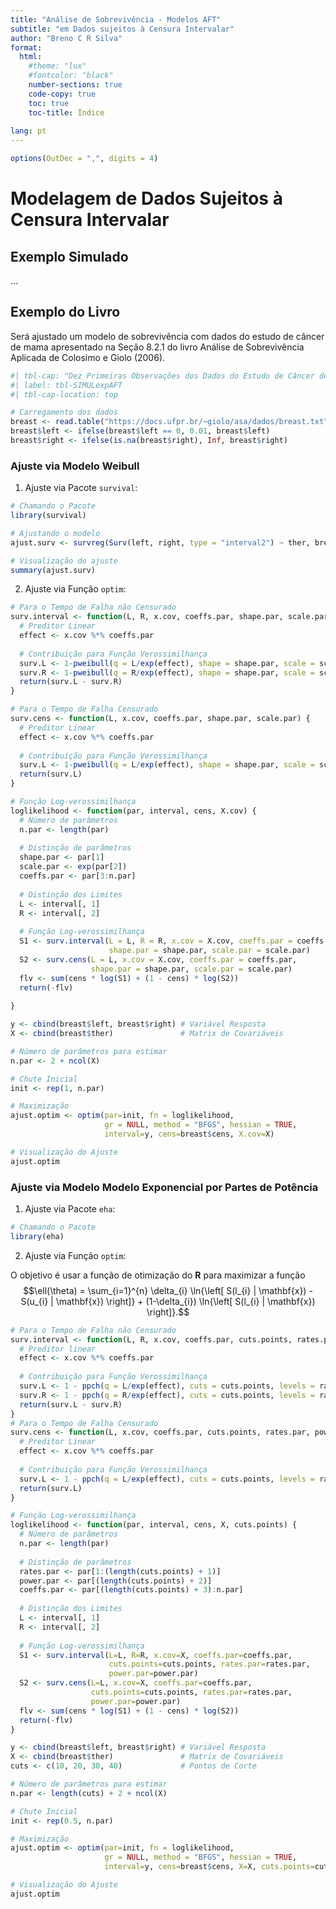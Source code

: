 ---
title: "Análise de Sobrevivência - Modelos AFT"
subtitle: "em Dados sujeitos à Censura Intervalar"
author: "Breno C R Silva"
format:
  html:
    #theme: "lux"
    #fontcolor: "black"
    number-sections: true
    code-copy: true
    toc: true
    toc-title: Índice
    
lang: pt
---

```{r, include=FALSE}
options(OutDec = ",", digits = 4)
```

# Modelagem de Dados Sujeitos à Censura Intervalar

## Exemplo Simulado

...

## Exemplo do Livro

Será ajustado um modelo de sobrevivência com dados do estudo de câncer de mama apresentado na Seção 8.2.1 do livro Análise de Sobrevivência Aplicada de Colosimo e Giolo (2006).

```{r}
#| tbl-cap: "Dez Primeiras Observações dos Dados do Estudo de Câncer de Mama."
#| label: tbl-SIMULexpAFT
#| tbl-cap-location: top

# Carregamento dos dados
breast <- read.table("https://docs.ufpr.br/~giolo/asa/dados/breast.txt", h = TRUE)
breast$left <- ifelse(breast$left == 0, 0.01, breast$left)
breast$right <- ifelse(is.na(breast$right), Inf, breast$right)
```

### Ajuste via Modelo Weibull

1. Ajuste via Pacote `survival`:

```{r}
# Chamando o Pacote
library(survival)

# Ajustando o modelo
ajust.surv <- survreg(Surv(left, right, type = "interval2") ~ ther, breast, dist = "weibull")

# Visualização do ajuste
summary(ajust.surv)
```

2. Ajuste via Função `optim`:

```{r}
# Para o Tempo de Falha não Censurado
surv.interval <- function(L, R, x.cov, coeffs.par, shape.par, scale.par) {
  # Preditor Linear
  effect <- x.cov %*% coeffs.par
  
  # Contribuição para Função Verossimilhança
  surv.L <- 1-pweibull(q = L/exp(effect), shape = shape.par, scale = scale.par)
  surv.R <- 1-pweibull(q = R/exp(effect), shape = shape.par, scale = scale.par)
  return(surv.L - surv.R)
}

# Para o Tempo de Falha Censurado
surv.cens <- function(L, x.cov, coeffs.par, shape.par, scale.par) {
  # Preditor Linear
  effect <- x.cov %*% coeffs.par
  
  # Contribuição para Função Verossimilhança
  surv.L <- 1-pweibull(q = L/exp(effect), shape = shape.par, scale = scale.par)
  return(surv.L)
}

# Função Log-verossimilhança
loglikelihood <- function(par, interval, cens, X.cov) {
  # Número de parâmetros
  n.par <- length(par)
  
  # Distinção de parâmetros
  shape.par <- par[1]
  scale.par <- exp(par[2])
  coeffs.par <- par[3:n.par]
  
  # Distinção dos Limites
  L <- interval[, 1]
  R <- interval[, 2]
  
  # Função Log-verossimilhança
  S1 <- surv.interval(L = L, R = R, x.cov = X.cov, coeffs.par = coeffs.par,
                      shape.par = shape.par, scale.par = scale.par)
  S2 <- surv.cens(L = L, x.cov = X.cov, coeffs.par = coeffs.par,
                  shape.par = shape.par, scale.par = scale.par)
  flv <- sum(cens * log(S1) + (1 - cens) * log(S2))
  return(-flv)
  
}
```


```{r, warning=FALSE, message=FALSE}
y <- cbind(breast$left, breast$right) # Variável Resposta
X <- cbind(breast$ther)               # Matrix de Covariáveis

# Número de parâmetros para estimar
n.par <- 2 + ncol(X)

# Chute Inicial
init <- rep(1, n.par)

# Maximização
ajust.optim <- optim(par=init, fn = loglikelihood, 
                     gr = NULL, method = "BFGS", hessian = TRUE, 
                     interval=y, cens=breast$cens, X.cov=X)

# Visualização do Ajuste
ajust.optim
```

### Ajuste via Modelo Modelo Exponencial por Partes de Potência

1. Ajuste via Pacote `eha`:

```{r}
# Chamando o Pacote
library(eha)
```

2. Ajuste via Função `optim`:

O objetivo é usar a função de otimização do **R** para maximizar a função $$\ell(\theta) = \sum_{i=1}^{n} \delta_{i} \ln{\left[ S(l_{i} | \mathbf{x}) - S(u_{i} | \mathbf{x}) \right]} + (1-\delta_{i}) \ln{\left[ S(l_{i} | \mathbf{x}) \right]}.$$

```{r}
# Para o Tempo de Falha não Censurado
surv.interval <- function(L, R, x.cov, coeffs.par, cuts.points, rates.par, power.par) {
  # Preditor linear
  effect <- x.cov %*% coeffs.par
  
  # Contribuição para Função Verossimilhança
  surv.L <- 1 - ppch(q = L/exp(effect), cuts = cuts.points, levels = rates.par)^power.par
  surv.R <- 1 - ppch(q = R/exp(effect), cuts = cuts.points, levels = rates.par)^power.par
  return(surv.L - surv.R)
}
# Para o Tempo de Falha Censurado
surv.cens <- function(L, x.cov, coeffs.par, cuts.points, rates.par, power.par) {
  # Preditor Linear
  effect <- x.cov %*% coeffs.par
  
  # Contribuição para Função Verossimilhança
  surv.L <- 1 - ppch(q = L/exp(effect), cuts = cuts.points, levels = rates.par)^power.par
  return(surv.L)
}

# Função Log-verossimilhança
loglikelihood <- function(par, interval, cens, X, cuts.points) {
  # Número de parâmetros
  n.par <- length(par)
  
  # Distinção de parâmetros
  rates.par <- par[1:(length(cuts.points) + 1)]
  power.par <- par[(length(cuts.points) + 2)]
  coeffs.par <- par[(length(cuts.points) + 3):n.par]
  
  # Distinção dos Limites
  L <- interval[, 1]
  R <- interval[, 2]
  
  # Função Log-verossimilhança
  S1 <- surv.interval(L=L, R=R, x.cov=X, coeffs.par=coeffs.par,
                      cuts.points=cuts.points, rates.par=rates.par,
                      power.par=power.par)
  S2 <- surv.cens(L=L, x.cov=X, coeffs.par=coeffs.par,
                  cuts.points=cuts.points, rates.par=rates.par,
                  power.par=power.par)
  flv <- sum(cens * log(S1) + (1 - cens) * log(S2))
  return(-flv)
}
```

```{r}
y <- cbind(breast$left, breast$right) # Variável Resposta
X <- cbind(breast$ther)               # Matrix de Covariáveis
cuts <- c(10, 20, 30, 40)             # Pontos de Corte

# Número de parâmetros para estimar
n.par <- length(cuts) + 2 + ncol(X)

# Chute Inicial
init <- rep(0.5, n.par)

# Maximização
ajust.optim <- optim(par=init, fn = loglikelihood, 
                     gr = NULL, method = "BFGS", hessian = TRUE, 
                     interval=y, cens=breast$cens, X=X, cuts.points=cuts)

# Visualização do Ajuste
ajust.optim
```